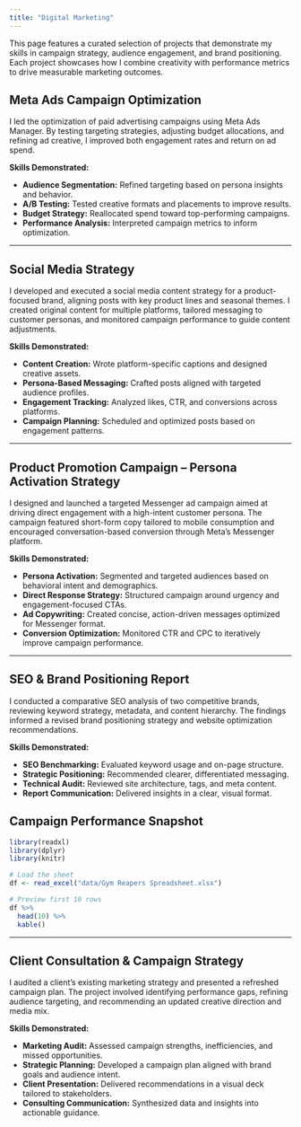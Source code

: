 ```yaml
---
title: "Digital Marketing"
---
```


This page features a curated selection of projects that demonstrate my skills in campaign strategy, audience engagement, and brand positioning. Each project showcases how I combine creativity with performance metrics to drive measurable marketing outcomes.

## Meta Ads Campaign Optimization

I led the optimization of paid advertising campaigns using Meta Ads Manager. By testing targeting strategies, adjusting budget allocations, and refining ad creative, I improved both engagement rates and return on ad spend.

**Skills Demonstrated:**  

- **Audience Segmentation:** Refined targeting based on persona insights and behavior.  
- **A/B Testing:** Tested creative formats and placements to improve results.  
- **Budget Strategy:** Reallocated spend toward top-performing campaigns.  
- **Performance Analysis:** Interpreted campaign metrics to inform optimization.  

---

## Social Media Strategy

I developed and executed a social media content strategy for a product-focused brand, aligning posts with key product lines and seasonal themes. I created original content for multiple platforms, tailored messaging to customer personas, and monitored campaign performance to guide content adjustments.

**Skills Demonstrated:**  

- **Content Creation:** Wrote platform-specific captions and designed creative assets.  
- **Persona-Based Messaging:** Crafted posts aligned with targeted audience profiles.  
- **Engagement Tracking:** Analyzed likes, CTR, and conversions across platforms.  
- **Campaign Planning:** Scheduled and optimized posts based on engagement patterns.  

---

## Product Promotion Campaign – Persona Activation Strategy

I designed and launched a targeted Messenger ad campaign aimed at driving direct engagement with a high-intent customer persona. The campaign featured short-form copy tailored to mobile consumption and encouraged conversation-based conversion through Meta’s Messenger platform.

**Skills Demonstrated:**  

- **Persona Activation:** Segmented and targeted audiences based on behavioral intent and demographics.  
- **Direct Response Strategy:** Structured campaign around urgency and engagement-focused CTAs.  
- **Ad Copywriting:** Created concise, action-driven messages optimized for Messenger format.  
- **Conversion Optimization:** Monitored CTR and CPC to iteratively improve campaign performance.  

---

## SEO & Brand Positioning Report

I conducted a comparative SEO analysis of two competitive brands, reviewing keyword strategy, metadata, and content hierarchy. The findings informed a revised brand positioning strategy and website optimization recommendations.

**Skills Demonstrated:**  

- **SEO Benchmarking:** Evaluated keyword usage and on-page structure.  
- **Strategic Positioning:** Recommended clearer, differentiated messaging.  
- **Technical Audit:** Reviewed site architecture, tags, and meta content.  
- **Report Communication:** Delivered insights in a clear, visual format.  

## Campaign Performance Snapshot

```r
library(readxl)
library(dplyr)
library(knitr)

# Load the sheet
df <- read_excel("data/Gym Reapers Spreadsheet.xlsx")

# Preview first 10 rows
df %>%
  head(10) %>%
  kable()
```

---

## Client Consultation & Campaign Strategy

I audited a client’s existing marketing strategy and presented a refreshed campaign plan. The project involved identifying performance gaps, refining audience targeting, and recommending an updated creative direction and media mix.

**Skills Demonstrated:**

- **Marketing Audit:** Assessed campaign strengths, inefficiencies, and missed opportunities.  
- **Strategic Planning:** Developed a campaign plan aligned with brand goals and audience intent.  
- **Client Presentation:** Delivered recommendations in a visual deck tailored to stakeholders.  
- **Consulting Communication:** Synthesized data and insights into actionable guidance.  

